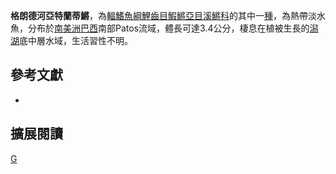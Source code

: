 {{Speciesbox 
| taxon = Atlantirivulus riograndensis
| status = NE
| status_system = IUCN3.1
| authority =  [[Costa|Costa]] & [[Lanés|Lanés]], 2009
| synonyms = *''Rivulus riograndensis ,Costa & Lanés, 2009''
}}
'''格朗德河亞特蘭蒂鱂'''，為[[輻鰭魚綱|輻鰭魚綱]][[鯉齒目|鯉齒目]][[鰕鱂亞目|鰕鱂亞目]][[溪鱂科|溪鱂科]]的其中一[[種|種]]，為熱帶淡水魚，分布於[[南美洲|南美洲]][[巴西|巴西]]南部Patos流域，體長可達3.4公分，棲息在植被生長的[[潟湖|潟湖]]底中層水域，生活習性不明。

== 參考文獻 ==
*{{FishBase_species|genus=Atlantirivulus|species= riograndensis|year=2014|month=8}}

== 擴展閱讀 ==
{{refbegin}}
{{wikispecies-inline|Atlantirivulus riograndensis|格朗德河亞特蘭蒂鱂}}
{{refend}}
{{Taxonbar|from=Q5589030}}

[[Category:亞特蘭蒂鱂屬|G]]


{{魚類小作品}}